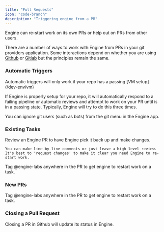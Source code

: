 ```yaml
---
title: "Pull Requests"
icon: "code-branch"
description: "Triggering engine from a PR"
---
```


Engine can re-start work on its own PRs or help out on PRs from other users.

There are a number of ways to work with Engine from PRs in your git providers application. Some interactions depend on whether you are using [Github](/integrations/github) or [Gitlab](/integrations/gitlab) but the principles remain the same.

### Automatic Triggers

<Note>
  Automatic triggers will only work if your repo has a passing [VM setup](/dev-env/vm)
</Note>

If Engine is properly setup for your repo, it will automatically respond to a failing pipeline or automatic reviews and attempt to work on your PR until is in a passing state. Typically, Engine will try to do this three times.

You can ignore git users (such as bots) from the git menu in the Engine app.

### **Existing Tasks**

<AccordionGroup>
  <Accordion title="Code review" icon="magnifying-glass">
    Review an Engine PR to have Engine pick it back up and make changes.

    You can make line-by-line comments or just leave a high level review. It's best to 'request changes' to make it clear you need Engine to re-start work.
  </Accordion>
  <Accordion title="@engine-labs" icon="at">
    Tag @engine-labs anywhere in the PR to get engine to restart work on a task.
  </Accordion>
</AccordionGroup>

### **New PRs**

<Accordion title="@engine-labs" icon="at">
  Tag @engine-labs anywhere in the PR to get engine to restart work on a task.
</Accordion>

### Closing a Pull Request

Closing a PR in Github will update its status in Engine.
